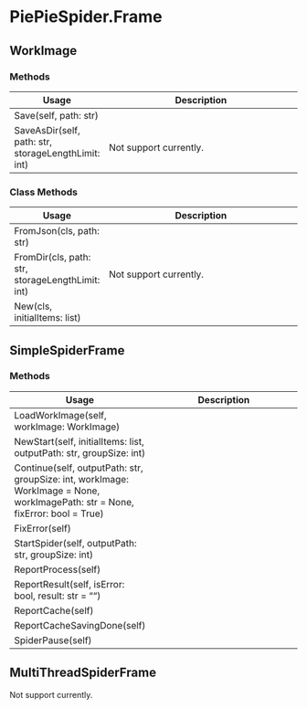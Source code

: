 # PiePieSpider.Frame {#PiePieSpider-Frame}

## WorkImage

### Methods

| Usage | Description |
| ----- | ----------- |
| Save(self, path: str) | |
| SaveAsDir(self, path: str, storageLengthLimit: int) | Not support currently. |

### Class Methods

| Usage | Description |
| ----- | ----------- |
| FromJson(cls, path: str) | |
| FromDir(cls, path: str, storageLengthLimit: int) | Not support currently. |
| New(cls, initialItems: list) | |

## SimpleSpiderFrame

### Methods

| Usage | Description |
| ----- | ----------- |
| LoadWorkImage(self, workImage: WorkImage) | |
| NewStart(self, initialItems: list, outputPath: str, groupSize: int) | |
| Continue(self, outputPath: str, groupSize: int, workImage: WorkImage = None, workImagePath: str = None, fixError: bool = True) | |
| FixError(self) | |
| StartSpider(self, outputPath: str, groupSize: int) | |
| ReportProcess(self) | |
| ReportResult(self, isError: bool, result: str = "") | |
| ReportCache(self) | |
| ReportCacheSavingDone(self) | |
| SpiderPause(self) | |

## MultiThreadSpiderFrame

Not support currently.